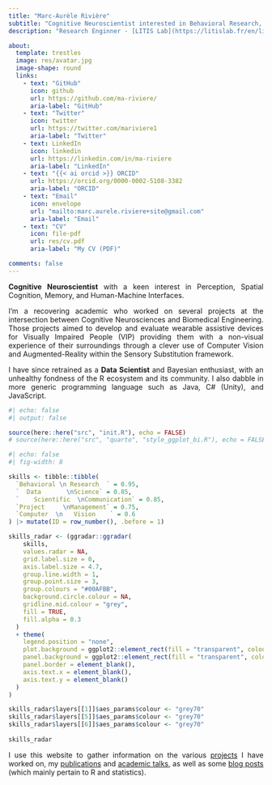 ```yaml
---
title: "Marc-Aurèle Rivière"
subtitle: "Cognitive Neuroscientist interested in Behavioral Research, Data Science,  \n and Human-Machine Interfaces."
description: "Research Enginner - [LITIS Lab](https://litislab.fr/en/litis)"

about:
  template: trestles
  image: res/avatar.jpg
  image-shape: round
  links:
    - text: "GitHub"
      icon: github
      url: https://github.com/ma-riviere/
      aria-label: "GitHub"
    - text: "Twitter"
      icon: twitter
      url: https://twitter.com/mariviere1
      aria-label: "Twitter"
    - text: LinkedIn
      icon: linkedin
      url: https://linkedin.com/in/ma-riviere
      aria-label: "LinkedIn"
    - text: "{{< ai orcid >}} ORCID"
      url: https://orcid.org/0000-0002-5108-3382
      aria-label: "ORCID"
    - text: "Email"
      icon: envelope
      url: "mailto:marc.aurele.riviere+site@gmail.com"
      aria-label: "Email"
    - text: "CV"
      icon: file-pdf
      url: res/cv.pdf
      aria-label: "My CV (PDF)"

comments: false
---
```


::: {.column-page style="text-align: justify"}

**Cognitive Neuroscientist** with a keen interest in Perception, Spatial Cognition, Memory, and Human-Machine Interfaces. 

I'm a recovering academic who worked on several projects at the intersection between Cognitive Neurosciences and Biomedical Engineering. Those projects aimed to develop and evaluate wearable assistive devices for Visually Impaired People (VIP) providing them with a non-visual experience of their surroundings through a clever use of Computer Vision and Augmented-Reality within the Sensory Substitution framework.

I have since retrained as a **Data Scientist** and Bayesian enthusiast, with an unhealthy fondness of the R ecosystem and its community. I also dabble in more generic programming language such as Java, C# (Unity), and JavaScript.

```r
#| echo: false
#| output: false

source(here::here("src", "init.R"), echo = FALSE)
# source(here::here("src", "quarto", "style_ggplot_bi.R"), echo = FALSE) # TODO: harmonizer avec theme.R
```

```r
#| echo: false
#| fig-width: 8

skills <- tibble::tibble(
  `Behavioral \n Research  ` = 0.95,
  `  Data       \nScience` = 0.85,
  `    Scientific  \nCommunication` = 0.85,
  `Project     \nManagement` = 0.75,
  `Computer  \n   Vision    ` = 0.6
) |> mutate(ID = row_number(), .before = 1)

skills_radar <- (ggradar::ggradar(
    skills,
    values.radar = NA,
    grid.label.size = 0,
    axis.label.size = 4.7,
    group.line.width = 1,
    group.point.size = 3,
    group.colours = "#00AFBB",
    background.circle.colour = NA,
    gridline.mid.colour = "grey",
    fill = TRUE,
    fill.alpha = 0.3
  ) 
  + theme(
    legend.position = "none",
    plot.background = ggplot2::element_rect(fill = "transparent", colour = NA),
    panel.background = ggplot2::element_rect(fill = "transparent", colour = NA),
    panel.border = element_blank(),
    axis.text.x = element_blank(),
    axis.text.y = element_blank()
  )
)

skills_radar$layers[[1]]$aes_params$colour <- "grey70"
skills_radar$layers[[5]]$aes_params$colour <- "grey70"
skills_radar$layers[[6]]$aes_params$colour <- "grey70"
  
skills_radar
```

I use this website to gather information on the various [projects](/content/projects) I have worked on, my [publications](/content/pubs) and [academic talks](/content/talks), as well as some [blog posts](/content/blog) (which mainly pertain to R and statistics).

:::
